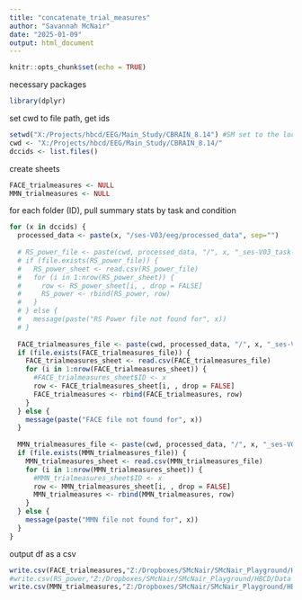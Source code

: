 ```yaml
---
title: "concatenate_trial_measures"
author: "Savannah McNair"
date: "2025-01-09"
output: html_document
---
```


```r
knitr::opts_chunk$set(echo = TRUE)
```

necessary packages
```r
library(dplyr)
```

set cwd to file path, get ids 
```r
setwd("X:/Projects/hbcd/EEG/Main_Study/CBRAIN_8.14") #SM set to the location you downloaded the EEG files to. If you are using a Windows computer, you will need to change the direction of the slashes from '\' to '/'
cwd <- "X:/Projects/hbcd/EEG/Main_Study/CBRAIN_8.14/"
dccids <- list.files()
```

create sheets
```r
FACE_trialmeasures <- NULL
MMN_trialmeasures <- NULL
```

for each folder (ID), pull summary stats by task and condition
```r
for (x in dccids) {
  processed_data <- paste(x, "/ses-V03/eeg/processed_data", sep="")
  
  # RS_power_file <- paste(cwd, processed_data, "/", x, "_ses-V03_task-RS_Power-summaryStats.csv", sep="")
  # if (file.exists(RS_power_file)) {
  #   RS_power_sheet <- read.csv(RS_power_file)
  #   for (i in 1:nrow(RS_power_sheet)) {
  #     row <- RS_power_sheet[i, , drop = FALSE]
  #     RS_power <- rbind(RS_power, row)
  #   }
  # } else {
  #   message(paste("RS Power file not found for", x))
  # }
  
  FACE_trialmeasures_file <- paste(cwd, processed_data, "/", x, "_ses-V03_task-FACE_ERP-trialMeasures.csv", sep="")
  if (file.exists(FACE_trialmeasures_file)) {
    FACE_trialmeasures_sheet <- read.csv(FACE_trialmeasures_file)
    for (i in 1:nrow(FACE_trialmeasures_sheet)) {
      #FACE_trialmeasures_sheet$ID <- x
      row <- FACE_trialmeasures_sheet[i, , drop = FALSE]
      FACE_trialmeasures <- rbind(FACE_trialmeasures, row)
    }
  } else {
    message(paste("FACE file not found for", x))
  }
  
  MMN_trialmeasures_file <- paste(cwd, processed_data, "/", x, "_ses-V03_task-MMN_ERP-trialMeasures.csv", sep="")
  if (file.exists(MMN_trialmeasures_file)) {
    MMN_trialmeasures_sheet <- read.csv(MMN_trialmeasures_file)
    for (i in 1:nrow(MMN_trialmeasures_sheet)) {
      #MMN_trialmeasures_sheet$ID <- x
      row <- MMN_trialmeasures_sheet[i, , drop = FALSE]
      MMN_trialmeasures <- rbind(MMN_trialmeasures, row)
    }
  } else {
    message(paste("MMN file not found for", x))
  }
}

```

output df as a csv
```r
write.csv(FACE_trialmeasures,"Z:/Dropboxes/SMcNair/SMcNair_Playground/HBCD/Data Release/outputs_concatenate_files/FACE_trialMeasures.csv") #SM change these names to where you would like to output the summary sheets, keeping the "{TASK}_SME.csv"
#write.csv(RS_power,"Z:/Dropboxes/SMcNair/SMcNair_Playground/HBCD/Data Release/outputs_concatenate_files/RS_power.csv")
write.csv(MMN_trialmeasures,"Z:/Dropboxes/SMcNair/SMcNair_Playground/HBCD/Data Release/outputs_concatenate_files/MMN_trialMeasures.csv")
```